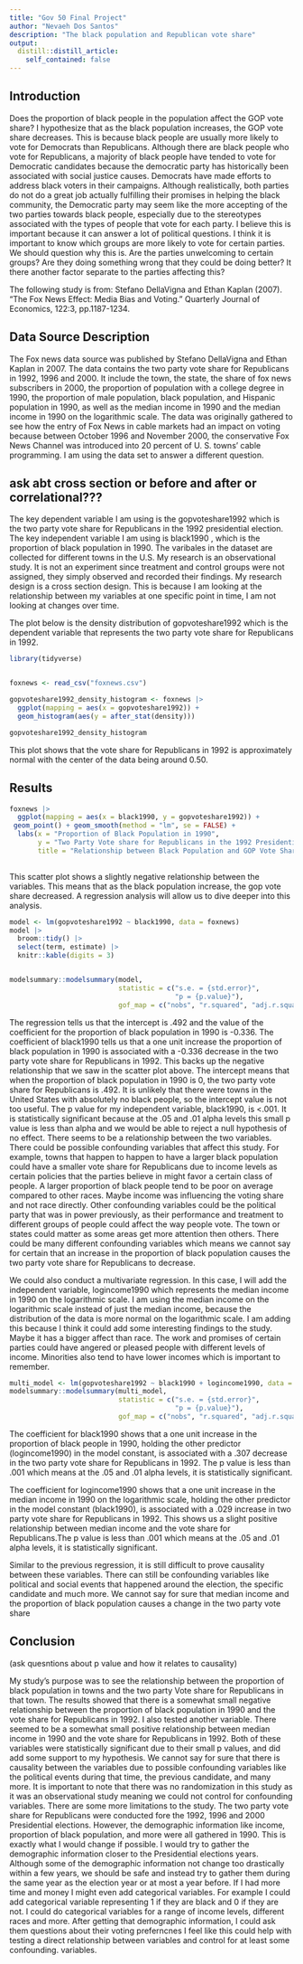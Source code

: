 ```yaml
---
title: "Gov 50 Final Project"
author: "Nevaeh Dos Santos"
description: "The black population and Republican vote share"
output:
  distill::distill_article:
    self_contained: false
---
```




## Introduction

Does the proportion of black people in the population affect the GOP vote share? I hypothesize that as the black population increases, the GOP vote share decreases. This is because black people are usually more likely to vote for Democrats than Republicans. Although there are black people who vote for Republicans, a majority of black people have tended to vote for Democratic candidates because the democratic party has historically been associated with social justice causes. Democrats have made efforts to address black voters in their campaigns. Although realistically, both parties do not do a great job actually fulfilling their promises in helping the black community, the Democratic party may seem like the more accepting of the two parties towards black people, especially due to the stereotypes associated with the types of people that vote for each party. I believe this is important because it can answer a lot of political questions. I think it is important to know which groups are more likely to vote for certain parties. We should question why this is. Are the parties unwelcoming to certain groups? Are they doing something wrong that they could be doing better? It there another factor separate to the parties affecting this? 

The following study is from: Stefano DellaVigna and Ethan Kaplan (2007). “The Fox News Effect: Media Bias and Voting.” Quarterly Journal of Economics, 122:3, pp.1187-1234.


## Data Source Description

The Fox news data source was published by  Stefano DellaVigna and Ethan Kaplan in 2007. The data contains the two party vote share for Republicans in 1992, 1996 and 2000. It include the town, the state, the share of fox news subscribers in 2000, the proportion of population with a college degree in 1990, the proportion of male population, black population, and Hispanic population  in 1990, as well as the median income in 1990 and the median income in 1990 on the logarithmic scale. The data was originally gathered to see how the entry of Fox News in cable markets had an impact on voting because between October 1996 and November 2000, the conservative Fox News Channel was introduced into 20 percent of U. S. towns' cable programming. I am using the data set to answer a different question.

## ask abt cross section or before and after or correlational???

The key dependent variable I am using is the gopvoteshare1992 which is the two party vote share for Republicans in the 1992 presidential election. The key independent variable I am using is black1990 , which is the proportion of black population in 1990. The varibales in the dataset are collected for different towns in the U.S. My research is an observational study. It is not an experiment since treatment and control groups were not assigned, they simply observed and recorded their findings. My research design is a cross section design. This is because I am looking at the relationship between my variables at one specific point in time, I am not looking at changes over time. 


The plot below is the density distribution of gopvoteshare1992 which is the dependent variable that represents the two party vote share for Republicans in 1992.




```r
library(tidyverse)


foxnews <- read_csv("foxnews.csv")

gopvoteshare1992_density_histogram <- foxnews |>
  ggplot(mapping = aes(x = gopvoteshare1992)) +
  geom_histogram(aes(y = after_stat(density)))

gopvoteshare1992_density_histogram
```

This plot shows that the vote share for Republicans in 1992 is approximately normal with the center of the data being around 0.50.
 
 
 
## Results 

```r
foxnews |>
  ggplot(mapping = aes(x = black1990, y = gopvoteshare1992)) +
 geom_point() + geom_smooth(method = "lm", se = FALSE) +  
  labs(x = "Proportion of Black Population in 1990",
       y = "Two Party Vote share for Republicans in the 1992 Presidential Election",
       title = "Relationship between Black Population and GOP Vote Share in 1992")
  

```
 
 This scatter plot shows a slightly negative relationship between the variables. This means that as the black population increase, the gop vote share decreased. A regression analysis will allow us to dive deeper into this analysis.  
 
 
```r
model <- lm(gopvoteshare1992 ~ black1990, data = foxnews)
model |>
  broom::tidy() |>
  select(term, estimate) |>
  knitr::kable(digits = 3)


modelsummary::modelsummary(model,
                           statistic = c("s.e. = {std.error}",
                                         "p = {p.value}"),
                           gof_map = c("nobs", "r.squared", "adj.r.squared"))
```
 
 
The regression tells us that the intercept is .492 and the value of the coefficient for the proportion of black population in 1990 is -0.336. The coefficient of black1990 tells us that a one unit increase the proportion of black population in 1990 is associated with a -0.336 decrease in the two party vote share for Republicans in 1992. This backs up the negative relationship that we saw in the scatter plot above. The intercept means that when the proportion of black population in 1990 is 0, the two party vote share for Republicans is .492. It is unlikely that there were towns in the United States with absolutely no black people, so the intercept value is not too useful. The p value for my independent variable, black1990, is <.001. It is statistically significant because at the .05 and .01 alpha levels this small p value is less than alpha and we would be able to reject a null hypothesis of no effect. There seems to be a relationship between the two variables. There could be possible confounding variables that affect this study. For example, towns that happen to happen to have a larger black population could have a smaller vote share for Republicans due to income levels as certain policies that the parties believe in might favor a certain class of people. A larger proportion of black people tend to be poor on average compared to other races. Maybe income was influencing the voting share and not race directly. Other confounding variables could be the political party that was in power previously, as their performance and treatment to different groups of people could affect the way people vote. The town or states could matter as some areas get more attention then others. There could be many different confounding variables which means we cannot say for certain that an increase in the proportion of black population causes the two party vote share for Republicans to decrease. 


 
We could also conduct a multivariate regression. In this case, I will add the independent variable, logincome1990 which represents the median income in 1990 on the logarithmic scale. I am using the median income on the logarithmic scale instead of just the median income, because the distribution of the data is more normal on the logarithmic scale. I am adding this because I think it could add some interesting findings to the study. Maybe it has a bigger affect than race. The work and promises of certain parties could have angered or pleased people with different levels of income. Minorities also tend to have lower incomes which is important to remember.

```r
multi_model <- lm(gopvoteshare1992 ~ black1990 + logincome1990, data = foxnews)
modelsummary::modelsummary(multi_model,
                           statistic = c("s.e. = {std.error}",
                                         "p = {p.value}"),
                           gof_map = c("nobs", "r.squared", "adj.r.squared"))
```

The coefficient for black1990 shows that a one unit increase in the proportion of black people in 1990, holding the other predictor (logincome1990) in the model constant, is associated with a .307 decrease in the two party vote share for Republicans in 1992. The p value is less than .001 which means at the .05 and .01 alpha levels, it is statistically significant. 

The coefficient for logincome1990 shows that a one unit increase in the median income in 1990 on the logarithmic scale, holding the other predictor in the model constant (black1990), is associated with a .029 increase in two party vote share for Republicans in 1992. This shows us a slight positive relationship between median income and the vote share for Republicans.The p value is less than .001 which means at the .05 and .01 alpha levels, it is statistically significant.
 
Similar to the previous regression, it is still difficult to prove causality between these variables. There can still be confounding variables like political and social events that happened around the election, the specific candidate and much more. We cannot say for sure that median income and the proportion of black population causes a change in the two party vote share 
 
 
 
## Conclusion

(ask quesntions about p value and how it relates to causality)

My study's purpose was to see the relationship between the proportion of black population in towns and the two party Vote share for Republicans in that town. The results showed that there is a somewhat small negative relationship between the proportion of black population in 1990 and the vote share for Republicans in 1992. I also tested another variable. There seemed to be a somewhat small positive relationship between median income in 1990 and the vote share for Republicans in 1992. 
Both of these variables were statistically significant due to their small p values, and did add some support to my hypothesis. We cannot say for sure that there is causality between the variables due to possible confounding variables like the political events during that time, the previous candidate, and many more. It is important to note that there was no randomization in this study as it was an observational study meaning we could not control for confounding variables. There are some more limitations to the study. The two party vote share for Republicans were conducted fore the 1992, 1996 and 2000 Presidential elections. However, the demographic information like income, proportion of black population, and more were all gathered in 1990. This is exactly what I would change if possible. I would try to gather the demographic information closer to the Presidential elections years. Although some of the demographic information not change too drastically within a few years, we should be safe and instead try to gather them during the same year as the election year or at most a year before. If I had more time and money I might even add categorical variables. For example I could add categorical variable representing 1 if they are black and 0 if they are not. I could do categorical variables for a range of income levels, different races and more. After getting that demographic information, I could ask them questions about their voting preferncnes  I feel like this could help with testing a direct relationship between variables and control for at least some confounding. variables.
 
 
 



